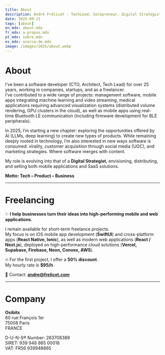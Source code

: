 ```yaml
---
title: About
description: André Frélicot - TechLead, Solopreneur, Digital Strategist. Tech - Product - Business.
date: 2025-09-21
tags: [about]
en_mdx: about.mdx
fr_mdx: a-propos.mdx
pt_mdx: sobre.mdx
es_mdx: acerca-de.mdx
image: /images/2025/about.webp
---
```


<ThreeCube />

# About  

I’ve been a software developer (CTO, Architect, Tech Lead) for over 25 years, working in companies, startups, and as a freelancer.  
I’ve contributed to a wide range of projects: management software, mobile apps integrating machine learning and video streaming, medical applications requiring advanced visualization systems (distributed volume rendering, GPU clusters in the cloud), as well as mobile apps using real-time Bluetooth LE communication (including firmware development for BLE peripherals).  

In 2025, I’m starting a new chapter: exploring the opportunities offered by AI (LLMs, deep learning) to create new types of products. While remaining deeply rooted in technology, I’m also interested in new ways software is consumed: virality, customer acquisition through social media (UGC), and marketing strategies. Where software merges with content.  

My role is evolving into that of a **Digital Strategist**, envisioning, distributing, and selling both mobile applications and SaaS solutions.  

**Motto: Tech – Product – Business**  

---

# Freelancing  

✨ **I help businesses turn their ideas into high-performing mobile and web applications.**  

I remain available for short-term freelance projects.  
My focus is on iOS mobile app development (**SwiftUI**) and cross-platform apps (**React Native, Ionic**), as well as modern web applications (**React / Next.js**), deployed on high-performance cloud solutions (**Vercel, Supabase, Firebase, Neon, Convex, AWS**).  

🔥 For the first project, I offer a **50% discount**.  
My hourly rate is **$95/h**.  

📩 Contact: **andre@frelicot.com**  

---

# Company  

**Osibits**  
60 rue François 1er  
75008 Paris  
FRANCE  

D-U-N-S® Number: 283708389  
SIRET: 939 948 865 00018  
VAT: FR56 939948865  
